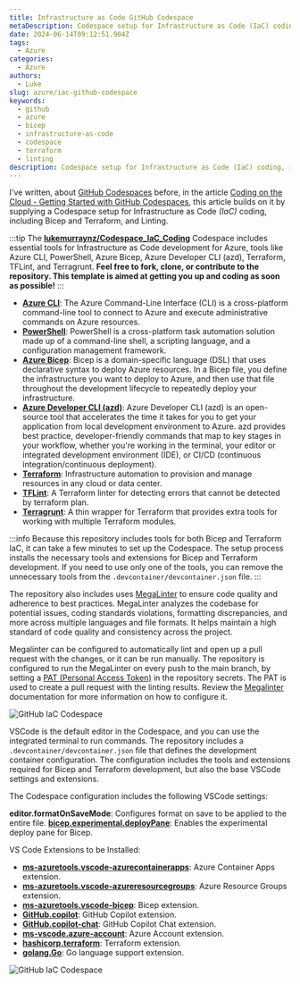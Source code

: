 ```yaml
---
title: Infrastructure as Code GitHub Codespace
metaDescription: Codespace setup for Infrastructure as Code (IaC) coding, including Bicep and Terraform, and Linting.
date: 2024-06-14T09:12:51.904Z
tags:
  - Azure
categories:
  - Azure
authors:
  - Luke
slug: azure/iac-github-codespace
keywords:
  - github
  - azure
  - bicep
  - infrastructure-as-code
  - codespace
  - terraform
  - linting
description: Codespace setup for Infrastructure as Code (IaC) coding, including Bicep and Terraform, and Linting.
---
```


I've written, about [GitHub Codespaces](https://github.com/features/codespaces) before, in the article [Coding on the Cloud - Getting Started with GitHub Codespaces](https://luke.geek.nz/azure/Getting-Started-with-GitHub-Codespaces/), this article builds on it by supplying a Codespace setup for Infrastructure as Code *(IaC)* coding, including Bicep and Terraform, and Linting.

<!-- truncate -->

:::tip
The **[lukemurraynz/Codespace_IaC_Coding](https://github.com/lukemurraynz/Codespace_IaC_Coding/)** Codespace includes essential tools for Infrastructure as Code development for Azure, tools like Azure CLI, PowerShell, Azure Bicep, Azure Developer CLI (azd), Terraform, TFLint, and Terragrunt. **Feel free to fork, clone, or contribute to the repository. This template is aimed at getting you up and coding as soon as possible!**
:::

* **[Azure CLI](https://learn.microsoft.com/cli/azure/what-is-azure-cli?WT.mc_id=AZ-MVP-5004796)**: The Azure Command-Line Interface (CLI) is a cross-platform command-line tool to connect to Azure and execute administrative commands on Azure resources.
* **[PowerShell](https://learn.microsoft.com/powershell/scripting/overview?view=powershell-7.4&WT.mc_id=AZ-MVP-5004796)**: PowerShell is a cross-platform task automation solution made up of a command-line shell, a scripting language, and a configuration management framework.
* **[Azure Bicep](https://learn.microsoft.com/azure/azure-resource-manager/bicep/overview?tabs=bicep&WT.mc_id=AZ-MVP-5004796)**: Bicep is a domain-specific language (DSL) that uses declarative syntax to deploy Azure resources. In a Bicep file, you define the infrastructure you want to deploy to Azure, and then use that file throughout the development lifecycle to repeatedly deploy your infrastructure. 
* **[Azure Developer CLI (azd)](https://learn.microsoft.com/azure/developer/azure-developer-cli/overview?WT.mc_id=AZ-MVP-5004796)**: Azure Developer CLI (azd) is an open-source tool that accelerates the time it takes for you to get your application from local development environment to Azure. azd provides best practice, developer-friendly commands that map to key stages in your workflow, whether you're working in the terminal, your editor or integrated development environment (IDE), or CI/CD (continuous integration/continuous deployment).
* **[Terraform](https://www.terraform.io/)**: Infrastructure automation to provision and manage resources in any cloud or data center.
* **[TFLint](https://github.com/terraform-linters/tflint)**: A Terraform linter for detecting errors that cannot be detected by terraform plan.
* **[Terragrunt](https://terragrunt.gruntwork.io/)**: A thin wrapper for Terraform that provides extra tools for working with multiple Terraform modules.

:::info
Because this repository includes tools for both Bicep and Terraform IaC, it can take a few minutes to set up the Codespace. The setup process installs the necessary tools and extensions for Bicep and Terraform development. If you need to use only one of the tools, you can remove the unnecessary tools from the `.devcontainer/devcontainer.json` file.
:::

The repository also includes uses [MegaLinter](https://megalinter.io/latest/) to ensure code quality and adherence to best practices. MegaLinter analyzes the codebase for potential issues, coding standards violations, formatting discrepancies, and more across multiple languages and file formats. It helps maintain a high standard of code quality and consistency across the project.

Megalinter can be configured to automatically lint and open up a pull request with the changes, or it can be run manually. The repository is configured to run the MegaLinter on every push to the main branch, by setting a [PAT (Personal Access Token)](https://docs.github.com/en/authentication/keeping-your-account-and-data-secure/managing-your-personal-access-tokens#creating-a-fine-grained-personal-access-token) in the repository secrets. The PAT is used to create a pull request with the linting results. Review the [Megalinter](https://megalinter.io/7.8.0/configuration/) documentation for more information on how to configure it.

![GitHub IaC Codespace](GitHub_IaC_Codespace_PAT.png)

VSCode is the default editor in the Codespace, and you can use the integrated terminal to run commands. The repository includes a `.devcontainer/devcontainer.json` file that defines the development container configuration. The configuration includes the tools and extensions required for Bicep and Terraform development, but also the base VSCode settings and extensions.

The Codespace configuration includes the following VSCode settings:

**editor.formatOnSaveMode**: Configures format on save to be applied to the entire file.
**[bicep.experimental.deployPane](https://luke.geek.nz/azure/Azure-Bicep-Deploy-Pane/)**: Enables the experimental deploy pane for Bicep.

VS Code Extensions to be Installed:

* **[ms-azuretools.vscode-azurecontainerapps](https://marketplace.visualstudio.com/items?itemName=ms-azuretools.vscode-azurecontainerapps)**: Azure Container Apps extension.
* **[ms-azuretools.vscode-azureresourcegroups](https://marketplace.visualstudio.com/items?itemName=ms-azuretools.vscode-azureresourcegroups)**: Azure Resource Groups extension.
* **[ms-azuretools.vscode-bicep](https://marketplace.visualstudio.com/items?itemName=ms-azuretools.vscode-bicep)**: Bicep extension.
* **[GitHub.copilot](https://marketplace.visualstudio.com/items?itemName=GitHub.copilot)**: GitHub Copilot extension.
* **[GitHub.copilot-chat](https://marketplace.visualstudio.com/items?itemName=GitHub.copilot-chat)**: GitHub Copilot Chat extension.
* **[ms-vscode.azure-account](https://marketplace.visualstudio.com/items?itemName=ms-vscode.azure-account)**: Azure Account extension.
* **[hashicorp.terraform](https://marketplace.visualstudio.com/items?itemName=HashiCorp.terraform)**: Terraform extension.
* **[golang.Go](https://marketplace.visualstudio.com/items?itemName=golang.Go)**: Go language support extension.

![GitHub IaC Codespace](GitHub_IaC_Codespace.gif)
